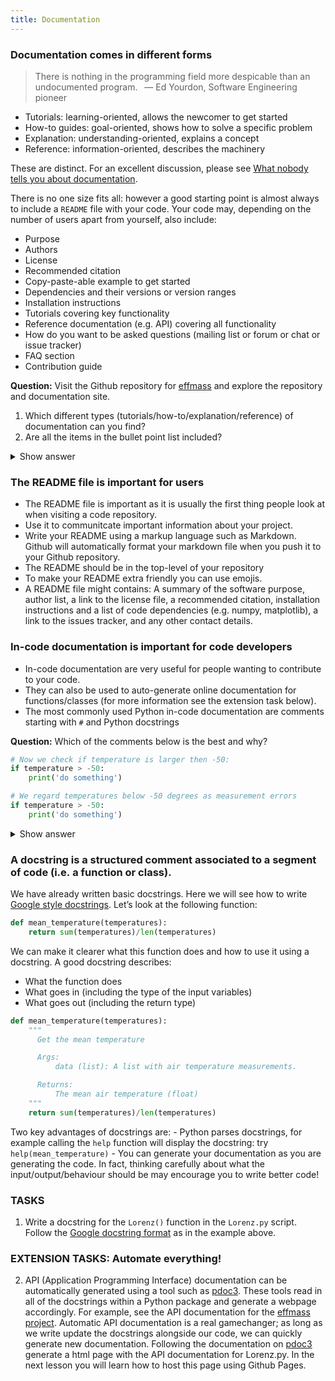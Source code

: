 ```yaml
---
title: Documentation
---
```


### Documentation comes in different forms
  
> There is nothing in the programming field more despicable than an undocumented program. 
  — Ed Yourdon, Software Engineering pioneer
  
- Tutorials: learning-oriented, allows the newcomer to get started
- How-to guides: goal-oriented, shows how to solve a specific problem
- Explanation: understanding-oriented, explains a concept
- Reference: information-oriented, describes the machinery

These are distinct. For an excellent discussion, please see [What nobody tells you about documentation](https://documentation.divio.com/).
  
There is no one size fits all: however a good starting point is almost always to include a `README` file with your code. Your code may, depending on the number of users apart from yourself, also include:
  
- Purpose
- Authors
- License
- Recommended citation
- Copy-paste-able example to get started
- Dependencies and their versions or version ranges
- Installation instructions
- Tutorials covering key functionality
- Reference documentation (e.g. API) covering all functionality
- How do you want to be asked questions (mailing list or forum or chat or issue tracker)
- FAQ section
- Contribution guide

**Question:** Visit the Github repository for [effmass](https://github.com/lucydot/effmass/) and explore the repository and documentation site.
  
1. Which different types (tutorials/how-to/explanation/reference) of documentation can you find?
2. Are all the items in the bullet point list included?
  
<details>
  <summary markdown="span">Show answer</summary>
1. 
- There is a [README file](https://github.com/lucydot/effmass/) with basic installation how-to instructions and an overview of the functionality.
- There are [notebook tutorials](https://nbviewer.org/github/lucydot/effmass/blob/master/Tutorial.ipynb) for allowing newcomers to get started.
- There is API reference information [here](https://effmass.readthedocs.io/en/latest/API%20documentation.html) which describes how each function works.
- There is a [paper](https://arxiv.org/pdf/1811.02281.pdf) which explains some of the concepts behind the code (for example the different definitions of effective mass).
  
2. All of the bullet points on the list are included except i) there is no FAQ ii) the example is a Jupyter notebook and is not quickly copy-pastable (you would end up with the code and the surrounding text, which would then need to be removed).
  
</details>
  
### The README file is important for users

- The README file is important as it is usually the first thing people look at when visiting a code repository. 
- Use it to communitcate important information about your project. 
- Write your README using a markup language such as Markdown. Github will automatically format your markdown file when you push it to your Github repository.
- The README should be in the top-level of your repository
- To make your README extra friendly you can use emojis.
- A README file might contains: A summary of the software purpose, author list, a link to the license file, a recommended citation, installation instructions and a list of code dependencies (e.g. numpy, matplotlib), a link to the issues tracker, and any other contact details.

  
### In-code documentation is important for code developers
  
- In-code documentation are very useful for people wanting to contribute to your code. 
- They can also be used to auto-generate online documentation for functions/classes (for more information see the extension task below).
- The most commonly used Python in-code documentation are comments starting with `#` and Python docstrings

**Question:** Which of the comments below is the best and why?
  
~~~python
# Now we check if temperature is larger then -50:
if temperature > -50:
    print('do something')
~~~
  
~~~python
# We regard temperatures below -50 degrees as measurement errors
if temperature > -50:
    print('do something')
~~~
  
<details>
  <summary markdown="span">Show answer</summary>
  
The first comment describes what happens in this piece of code, whereas the second describes why this piece of code is there, i.e. its purpose. Comments like the second comment are much more useful.
  
</details>

### A docstring is a structured comment associated to a segment of code (i.e. a function or class).
  
We have already written basic docstrings. Here we will see how to write [Google style docstrings](https://sphinxcontrib-napoleon.readthedocs.io/en/latest/example_google.html). Let's look at the following function:
  
~~~python
def mean_temperature(temperatures):
    return sum(temperatures)/len(temperatures)
~~~
  
We can make it clearer what this function does and how to use it using a docstring. A good docstring describes: 
  
- What the function does
- What goes in (including the type of the input variables)
- What goes out (including the return type)
  
~~~python
def mean_temperature(temperatures):
    """
      Get the mean temperature

      Args:
          data (list): A list with air temperature measurements.

      Returns:
          The mean air temperature (float)
    """
    return sum(temperatures)/len(temperatures)
~~~  
  
Two key advantages of docstrings are:
  - Python parses docstrings, for example calling the `help` function will display the docstring: try `help(mean_temperature)`
  - You can generate your documentation as you are generating the code. In fact, thinking carefully about what the input/output/behaviour should be may encourage you to write better code!

### TASKS
  
1. Write a docstring for the `Lorenz()` function in the `Lorenz.py` script. Follow the [Google docstring format](https://github.com/google/styleguide/blob/gh-pages/pyguide.md#383-functions-and-methods) as in the example above.
  

### EXTENSION TASKS: Automate everything! 

2. API (Application Programming Interface) documentation can be automatically generated using a tool such as [pdoc3](https://pdoc3.github.io/pdoc/). These tools read in all of the docstrings within a Python package and generate a webpage accordingly. For example, see the API documentation for the [effmass project](https://effmass.readthedocs.io/en/latest/inputs.html). Automatic API documentation is a real gamechanger; as long as we write update the docstrings alongside our code, we can quickly generate new documentation. Following the documentation on [pdoc3](https://pdoc3.github.io/pdoc/) generate a html page with the API documentation for Lorenz.py. In the next lesson you will learn how to host this page using Github Pages.

  